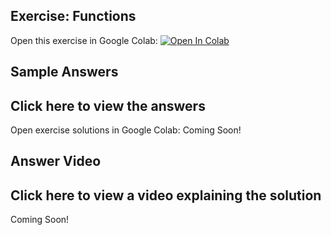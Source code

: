 ## Exercise: Functions

Open this exercise in Google Colab: <a target="_blank" href="https://colab.research.google.com/github/hsma-programme/h6_1f_python_part_2/blob/main/1f_python_programming_part_2/1f_1.ipynb">
  <img src="https://colab.research.google.com/assets/colab-badge.svg" alt="Open In Colab"/>
</a>

## Sample Answers

:::{.callout-tip collapse="true"}
# Click here to view the answers
Open exercise solutions in Google Colab: Coming Soon!
:::

## Answer Video

:::{.callout-tip collapse="true"}
# Click here to view a video explaining the solution
Coming Soon!
:::
